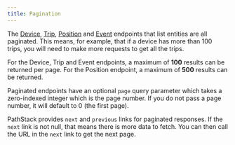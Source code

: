 ```yaml
---
title: Pagination
---
```


The [Device](/api-reference/devices/devices), [Trip](/api-reference/trips/trips), [Position](/api-reference/positions)
and [Event](/api-reference/events/events) endpoints that list entities are all paginated. This means, for example,
that if a device has more than 100 trips, you will need to make more requests to get all the trips.

<Info>For the Device, Trip and Event endpoints, a maximum of **100** results can be returned per page. For the Position
endpoint, a maximum of **500** results can be returned.</Info>

Paginated endpoints have an optional `page` query parameter which takes a zero-indexed integer which is the page number.
If you do not pass a page number, it will default to 0 (the first page).

PathStack provides `next` and `previous` links for paginated responses. If the `next` link is not null, that means there
is more data to fetch. You can then call the URL in the `next` link to get the next page.
